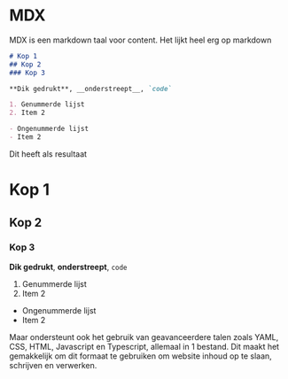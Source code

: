 
# MDX

MDX is een markdown taal voor content. Het lijkt heel erg op markdown

```md
# Kop 1
## Kop 2
### Kop 3

**Dik gedrukt**, __onderstreept__, `code`

1. Genummerde lijst
2. Item 2

- Ongenummerde lijst
- Item 2
```

Dit heeft als resultaat

# Kop 1
## Kop 2
### Kop 3

**Dik gedrukt**, __onderstreept__, `code`

1. Genummerde lijst
2. Item 2

- Ongenummerde lijst
- Item 2

Maar ondersteunt ook het gebruik van geavanceerdere talen zoals YAML,
CSS, HTML, Javascript en Typescript, allemaal in 1 bestand. Dit maakt
het gemakkelijk om dit formaat te gebruiken om website inhoud op te slaan,
schrijven en verwerken.
